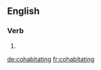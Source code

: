 
==English==

===Verb===
{{head|en|present participle}}

# {{present participle of|cohabitate|lang=en}}

[[de:cohabitating]]
[[fr:cohabitating]]